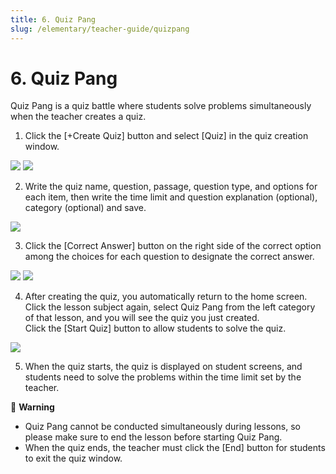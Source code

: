 ```yaml
---
title: 6. Quiz Pang
slug: /elementary/teacher-guide/quizpang
---
```



# 6. Quiz Pang

Quiz Pang is a quiz battle where students solve problems simultaneously when the teacher creates a quiz.

1. Click the [+Create Quiz] button and select [Quiz] in the quiz creation window.

<Image src="/img/en/elementary/teacher/06-01.jpg" size="lg" />
<Image src="/img/en/elementary/teacher/06-02.jpg" size="lg" />

2. Write the quiz name, question, passage, question type, and options for each item, then write the time limit and question explanation (optional), category (optional) and save.

<Image src="/img/en/elementary/teacher/06-03.jpg" size="lg" />

3. Click the [Correct Answer] button on the right side of the correct option among the choices for each question to designate the correct answer.

<Image src="/img/en/elementary/teacher/06-04.jpg" size="lg" />
<Image src="/img/en/elementary/teacher/06-05.jpg" size="lg" />

4. After creating the quiz, you automatically return to the home screen. Click the lesson subject again, select Quiz Pang from the left category of that lesson, and you will see the quiz you just created.\
   Click the [Start Quiz] button to allow students to solve the quiz.

<Image src="/img/en/elementary/teacher/06-06.jpg" size="lg" />

5. When the quiz starts, the quiz is displayed on student screens, and students need to solve the problems within the time limit set by the teacher.

🚨 **Warning**

- Quiz Pang cannot be conducted simultaneously during lessons, so please make sure to end the lesson before starting Quiz Pang.
- When the quiz ends, the teacher must click the [End] button for students to exit the quiz window.
